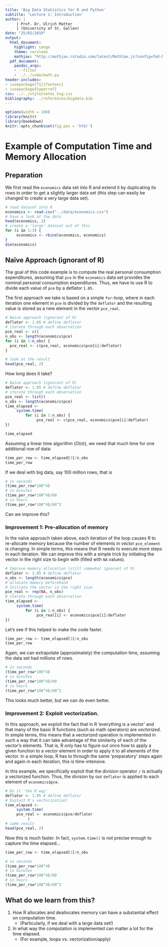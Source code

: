 ```yaml
---
title: 'Big Data Statistics for R and Python'
subtitle: 'Lecture 1: Introduction'
author: |
     | Prof. Dr. Ulrich Matter
     | (University of St. Gallen)
date: "25/02/2019"
output:
  html_document:
    highlight: tango
    theme: cerulean
    mathjax: "http://mathjax.rstudio.com/latest/MathJax.js?config=TeX-MML-AM_CHTML"
  pdf_document:
    pandoc_args:
    - --filter
    - ../../code/math.py
header-includes:
- \usepackage[T1]{fontenc}
- \usepackage{hyperref}
css: ../../style/notes_hsg.css
bibliography: ../references/bigdata.bib
---
```



```r
options(width = 100)
library(knitr)
library(bookdown)
knitr::opts_chunk$set(fig.pos = 'htb!')

```





# Example of Computation Time and Memory Allocation

## Preparation

We first read the `economics` data set into R and extend it by duplicating its rows in order to get a slightly larger data set (this step can easily be changed to create a very large data set).

```r
# read dataset into R
economics <- read.csv("../data/economics.csv")
# have a look at the data
head(economics, 2)
# create a 'large' dataset out of this
for (i in 1:3) {
     economics <- rbind(economics, economics)
}
dim(economics)

```


## Naïve Approach (ignorant of R)

The goal of this code example is to compute the real personal consumption expenditures, assuming that `pce` in the `economics` data set provides the nominal personal consumption expenditures. Thus, we have to use R to divide each value of `pce` by a deflator `1.05`.

The first approach we take is based on a simple `for`-loop, where in each iteration one element in `pce` is divided by the `deflator` and the resulting value is stored as a new element in the vector `pce_real`. 

```r
# Naïve approach (ignorant of R)
deflator <- 1.05 # define deflator
# iterate through each observation
pce_real <- c()
n_obs <- length(economics$pce)
for (i in 1:n_obs) {
  pce_real <- c(pce_real, economics$pce[i]/deflator)
}

# look at the result
head(pce_real, 2)


```


How long does it take?

```r
# Naïve approach (ignorant of R)
deflator <- 1.05 # define deflator
# iterate through each observation
pce_real <- list()
n_obs <- length(economics$pce)
time_elapsed <-
     system.time(
         for (i in 1:n_obs) {
              pce_real <- c(pce_real, economics$pce[i]/deflator)
})

time_elapsed

```


Assuming a linear time algorithm ($O(n)$), we need that much time for one additional row of data: 

```r

time_per_row <- time_elapsed[3]/n_obs
time_per_row

```


If we deal with big data, say 100 million rows, that is

```r
# in seconds
(time_per_row*100^4) 
# in minutes
(time_per_row*100^4)/60 
# in hours
(time_per_row*100^4)/60^2 

```



Can we improve this?


### Improvement 1: Pre-allocation of memory

In the naïve approach taken above, each iteration of the loop causes R to re-allocate memory because the number of elements in vector `pce_element` is changing. In simple terms, this means that R needs to execute more steps in each iteration. We can improve this with a simple trick by initiating the vector in the right size to begin with (filled with `NA` values).  

```r
# Improve memory allocation (still somewhat ignorant of R)
deflator <- 1.05 # define deflator
n_obs <- length(economics$pce)
# allocate memory beforehand
# Initiate the vector in the right size
pce_real <- rep(NA, n_obs)
# iterate through each observation
time_elapsed <-
     system.time(
         for (i in 1:n_obs) {
              pce_real[i] <- economics$pce[i]/deflator
})


```

Let's see if this helped to make the code faster.

```r

time_per_row <- time_elapsed[3]/n_obs
time_per_row

```

Again, we can extrapolate (approximately) the computation time, assuming the data set had millions of rows.

```r
# in seconds
(time_per_row*100^4) 
# in minutes
(time_per_row*100^4)/60 
# in hours
(time_per_row*100^4)/60^2 

```

This looks much better, but we can do even better.

### Improvement 2: Exploit vectorization.

In this approach, we exploit the fact that in R 'everything is a vector' and that many of the basic R functions (such as math operators) are *vectorized*. In simple terms, this means that a vectorized operation is implemented in such a way that it can take advantage of the similarity of each of the vector's elements. That is, R only has to figure out once how to apply a given function to a vector element in order to apply it to all elements of the vector. In a simple loop, R has to through the same 'preparatory' steps again and again in each iteration, this is time-intensive.

In this example, we specifically exploit that the division operator `/` is actually a vectorized function. Thus, the division by our `deflator` is applied to each element of `economics$pce`.

```r
# Do it 'the R wqy'
deflator <- 1.05 # define deflator
# Exploit R's vectorization!
time_elapsed <- 
     system.time(
     pce_real <- economics$pce/deflator
          )
# same result
head(pce_real, 2)

```


Now this is much faster. In fact, `system.time()` is not precise enough to capture the time elapsed...

```r

time_per_row <- time_elapsed[3]/n_obs

# in seconds
(time_per_row*100^4) 
# in minutes
(time_per_row*100^4)/60 
# in hours
(time_per_row*100^4)/60^2 

```



## What do we learn from this?

1. How R allocates and deallocates memory can have a substantial effect on computation time.
     - (Particularly, if we deal with a large data set!)
2. In what way the computation is implemented can matter a lot for the time elapsed.
     - (For example, loops vs. vectorization/apply)



